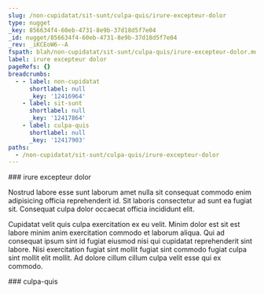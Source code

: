 ```yaml
---
slug: /non-cupidatat/sit-sunt/culpa-quis/irure-excepteur-dolor
type: nugget
_key: 856634f4-60eb-4731-8e9b-37d18d5f7e04
_id: nugget/856634f4-60eb-4731-8e9b-37d18d5f7e04
_rev: _iKCEoW6--A
fspath: blah/non-cupidatat/sit-sunt/culpa-quis/irure-excepteur-dolor.md
label: irure excepteur dolor
pageRefs: {}
breadcrumbs:
  - - label: non-cupidatat
      shortlabel: null
      _key: '12416964'
    - label: sit-sunt
      shortlabel: null
      _key: '12417864'
    - label: culpa-quis
      shortlabel: null
      _key: '12417903'
paths:
  - /non-cupidatat/sit-sunt/culpa-quis/irure-excepteur-dolor
---
```


<NuggetArea>
<Nugget slug="/non-cupidatat/sit-sunt/culpa-quis/irure-excepteur-dolor" type="nugget" _key="856634f4-60eb-4731-8e9b-37d18d5f7e04" _id="nugget/856634f4-60eb-4731-8e9b-37d18d5f7e04" _rev="_iKCEoW6--A" fspath="blah/non-cupidatat/sit-sunt/culpa-quis/irure-excepteur-dolor.md" label="irure excepteur dolor" paths="/non-cupidatat/sit-sunt/culpa-quis/irure-excepteur-dolor">
<NuggetBody>
### irure excepteur dolor

Nostrud labore esse sunt laborum amet nulla sit consequat commodo enim adipisicing officia reprehenderit id. Sit laboris consectetur ad sunt ea fugiat sit. Consequat culpa dolor occaecat officia incididunt elit.

Cupidatat velit quis culpa exercitation ex eu velit. Minim dolor est sit est labore minim anim exercitation commodo et laborum aliqua. Qui ad consequat ipsum sint id fugiat eiusmod nisi qui cupidatat reprehenderit sint labore. Nisi exercitation fugiat sint mollit fugiat sint commodo fugiat culpa sint mollit elit mollit. Ad dolore cillum cillum culpa velit esse qui ex commodo.

</NuggetBody>
<Breadcrumbs>
<Crumbs>
<Crumb _key="12416964" label="non-cupidatat" /><Crumb _key="12417864" label="sit-sunt" /><Crumb _key="12417903" label="culpa-quis" />
</Crumbs>
</Breadcrumbs>
</Nugget>

<NuggetsInbound>
</NuggetsInbound>
<NuggetsOutbound>
</NuggetsOutbound>
</NuggetArea>
<PassagesInbound>
<Passage direction="inbound" type="passage" _key="12417903" _id="passage/12417903" _rev="_iKCEoW6---" label="culpa-quis" passage="culpa-quis" fspath="blah/non-cupidatat/sit-sunt/culpa-quis" paths="/non-cupidatat/sit-sunt/culpa-quis" slug="/non-cupidatat/sit-sunt/culpa-quis">
<NuggetBody>
### culpa-quis

</NuggetBody>
<Breadcrumbs>
<Crumbs>
<Crumb _key="12416964" label="non-cupidatat" /><Crumb _key="12417864" label="sit-sunt" />
</Crumbs>
</Breadcrumbs>
</Passage>

</PassagesInbound>
<PassagesOutbound>
</PassagesOutbound>